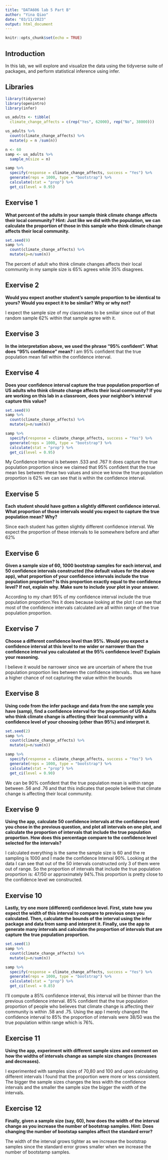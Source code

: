 ```yaml
---
title: "DATA606 lab 5 Part B"
author: "Yina Qiao"
date: "03/11/2023"
output: html_document
---
```


```r
knitr::opts_chunk$set(echo = TRUE)
```

## Introduction

In this lab, we will explore and visualize the data using the tidyverse suite of packages, and perform statistical inference using infer.

## Libraries

```r
library(tidyverse)
library(openintro)
library(infer)
```

```r
us_adults <- tibble(
  climate_change_affects = c(rep("Yes", 62000), rep("No", 38000)))
```

```r
us_adults %>%
  count(climate_change_affects) %>%
  mutate(p = n /sum(n))
```

```r
n <- 60
samp <- us_adults %>%
  sample_n(size = n) 
```

```r
samp %>%
  specify(response = climate_change_affects, success = "Yes") %>%
  generate(reps = 1000, type = "bootstrap") %>%
  calculate(stat = "prop") %>%
  get_ci(level = 0.95)
```

## Exervise 1
**What percent of the adults in your sample think climate change affects their local community? Hint: Just like we did with the population, we can calculate the proportion of those in this sample who think climate change affects their local community.**
```r
set.seed(9)
samp %>%
  count(climate_change_affects) %>%
  mutate(p=n/sum(n))
```

The percent of adult who think climate changes affects their local community in my sample size is 65% agrees while 35% disagrees.

## Exervise 2
**Would you expect another student’s sample proportion to be identical to yours? Would you expect it to be similar? Why or why not?**

I expect the sample size of my classmates to be smiliar since out of that random sample 62% within that sample agree with it.

## Exervise 3
**In the interpretation above, we used the phrase “95% confident”. What does “95% confidence” mean? **
I am 95% confident that the true population mean fall within the confidence interval.


## Exervise 4
**Does your confidence interval capture the true population proportion of US adults who think climate change affects their local community? If you are working on this lab in a classroom, does your neighbor’s interval capture this value?**
```r
set.seed(9)
samp %>%
  count(climate_change_affects) %>%
  mutate(p=n/sum(n))
```

```r
samp %>%
  specify(response = climate_change_affects, success = "Yes") %>%
  generate(reps = 1000, type = "bootstrap") %>%
  calculate(stat = "prop") %>%
  get_ci(level = 0.95)
```


My Confidence Interval is between .533 and .767 It does capture the true population proportion since we claimed that 95% confident that the true mean lies between these two values and since we know the true population proportion is 62% we can see that is within the confidence interval.


## Exervise 5
**Each student should have gotten a slightly different confidence interval. What proportion of those intervals would you expect to capture the true population mean? Why?**

Since each student has gotten slightly different confidence interval. We expect the proportion of these intervals to lie somewhere before and after 62%

## Exervise 6

**Given a sample size of 60, 1000 bootstrap samples for each interval, and 50 confidence intervals constructed (the default values for the above app), what proportion of your confidence intervals include the true population proportion? Is this proportion exactly equal to the confidence level? If not, explain why. Make sure to include your plot in your answer.**

According to my chart 95% of my confidence interval include the true population proportion.Yes it does because looking at the plot I can see that most of the confidence intervals calculated are all within range of the true population proportion.

## Exervise 7
**Choose a different confidence level than 95%. Would you expect a confidence interval at this level to me wider or narrower than the confidence interval you calculated at the 95% confidence level? Explain your reasoning. **

I believe it would be narrower since we are uncertain of where the true population proportion lies between the confidence intervals.. thus we have a higher chance of not capturing the value within the bounds

## Exervise 8
**Using code from the infer package and data from the one sample you have (samp), find a confidence interval for the proportion of US Adults who think climate change is affecting their local community with a confidence level of your choosing (other than 95%) and interpret it.**
```r
set.seed(2)
samp %>%
  count(climate_change_affects) %>%
  mutate(p=n/sum(n))
```

```r
samp %>%
  specify(response = climate_change_affects, success = "Yes") %>%
  generate(reps = 1000, type = "bootstrap") %>%
  calculate(stat = "prop") %>%
  get_ci(level = 0.90)
```

We can be 90% confident that the true population mean is within range between .56 and .76 and that this indicates that people believe that climate change is affecting their local community.

## Exervise 9

**Using the app, calculate 50 confidence intervals at the confidence level you chose in the previous question, and plot all intervals on one plot, and calculate the proportion of intervals that include the true population proportion. How does this percentage compare to the confidence level selected for the intervals?**

I calculated everything is the same the sample size is 60 and the re sampling is 1000 and I made the confidence Interval 90%. Looking at the data I can see that out of the 50 intervals constructed only 3 of them were out of range. So the proportion of intervals that include the true population proportion is: 47/50 or approximately 94%.This proportion is pretty close to the confidence level we constructed.

## Exervise 10
**Lastly, try one more (different) confidence level. First, state how you expect the width of this interval to compare to previous ones you calculated. Then, calculate the bounds of the interval using the infer package and data from samp and interpret it. Finally, use the app to generate many intervals and calculate the proportion of intervals that are capture the true population proportion.**
```r
set.seed(1)
samp %>%
  count(climate_change_affects) %>%
  mutate(p=n/sum(n))
```

```r
samp %>%
  specify(response = climate_change_affects, success = "Yes") %>%
  generate(reps = 1000, type = "bootstrap") %>%
  calculate(stat = "prop") %>%
  get_ci(level = 0.85)
```

I'll compute a 85% confidence interval, this interval will be thinner than the previous confidence interval.  85% confident that the true population proportion of people who believes that climate change is affecting their community is within .58 and .75. Using the app I merely changed the confidence interval to 85% the proportion of intervals were 38/50 was the true population within range which is 76%.

## Exercise 11
**Using the app, experiment with different sample sizes and comment on how the widths of intervals change as sample size changes (increases and decreases).**

I experimented with samples sizes of 70,80 and 100 and upon calculating different intervals I found that the proportion were more or less consistent. The bigger the sample sizes changes the less width the confidence intervals and the smaller the sample size the bigger the width of the intervals.


## Exercise 12
**Finally, given a sample size (say, 60), how does the width of the interval change as you increase the number of bootstrap samples. Hint: Does changing the number of bootstap samples affect the standard error?**


The width of the interval grows tighter as we increase the bootstrap samples since the standard error grows smaller when we increase the number of bootstamp samples.
